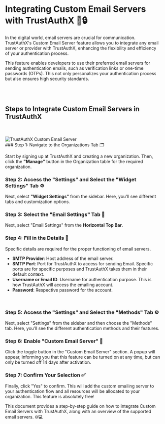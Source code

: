 
# Integrating Custom Email Servers with TrustAuthX 📧🔒

In the digital world, email servers are crucial for communication. TrustAuthX's Custom Email Server feature allows you to integrate any email server or provider with TrustAuthX, enhancing the flexibility and efficiency of your authentication process.

This feature enables developers to use their preferred email servers for sending authentication emails, such as verification links or one-time passwords (OTPs). This not only personalizes your authentication process but also ensures high security standards.

<br/>
<br/>

## Steps to Integrate Custom Email Servers in TrustAuthX
<br/>
<br/>
<Image src="/custom-email.gif" alt="TrustAuthX Custom Email Server" width={1000} height={1000} />

<Steps>

<br/>
### Step 1: Navigate to the Organizations Tab 🗂️

Start by signing up at TrustAuthX and creating a new organization. Then, click the **"Manage"** button in the Organization table for the required organization.

### Step 2: Access the "Settings" and Select the "Widget Settings" Tab ⚙️

Next, select **"Widget Settings"** from the sidebar. Here, you'll see different tabs and customization options.

### Step 3: Select the "Email Settings" Tab 📧

Next, select "Email Settings" from the **Horizontal Top Bar**.

### Step 4: Fill in the Details 📝

Specific details are required for the proper functioning of email servers.

- **SMTP Provider**: Host address of the email server.
- **SMTP Port**: Port for TrustAuthX to access for sending Email. Specific ports are for specific purposes and TrustAuthX takes them in their default context.
- **Username or Email ID**: Username for authentication purpose. This is how TrustAuthX will access the emailing account.
- **Password**: Respective password for the account.
<br/>
<Cards>
  <Card title="Gmail 📧" href="/Customizations/email-server"  arrow="true"  image="true"/>
  <Card title="Outlook 📧 (Coming Soon 🚀)" href="/Begin-With/typescript"/>
  <Card title="Yahoo Mail 📧 (Coming Soon 🚀)" href="/Begin-With/javascript"/>
</Cards>

### Step 5: Access the "Settings" and Select the "Methods" Tab ⚙️

Next, select "Settings" from the sidebar and then choose the "Methods" tab. Here, you'll see the different authentication methods and their features.

### Step 6: Enable "Custom Email Server" 🔐

Click the toggle button in the "Custom Email Server" section. A popup will appear, informing you that this feature can be turned on at any time, but can only be turned off 14 days after activation.

### Step 7: Confirm Your Selection ✅

Finally, click "Yes" to confirm. This will add the custom emailing server to your authentication flow and all resources will be allocated to your organization. This feature is absolutely free!

</Steps>


This document provides a step-by-step guide on how to integrate Custom Email Servers with TrustAuthX, along with an overview of the supported email servers. 🌐💻
